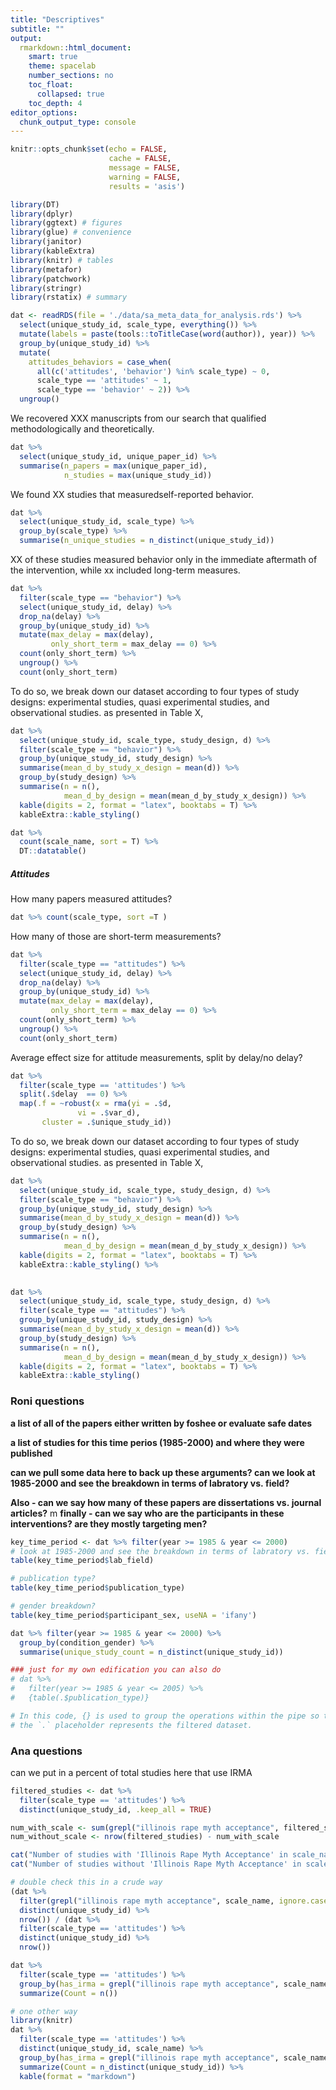 ```yaml
---
title: "Descriptives"
subtitle: ""
output:
  rmarkdown::html_document:
    smart: true
    theme: spacelab
    number_sections: no
    toc_float:
      collapsed: true
    toc_depth: 4
editor_options: 
  chunk_output_type: console
---
```


```r
knitr::opts_chunk$set(echo = FALSE,
                      cache = FALSE,
                      message = FALSE,
                      warning = FALSE, 
                      results = 'asis')
```

```r
library(DT)
library(dplyr)
library(ggtext) # figures
library(glue) # convenience
library(janitor)
library(kableExtra)
library(knitr) # tables
library(metafor)
library(patchwork)
library(stringr)
library(rstatix) # summary
```


```r
dat <- readRDS(file = './data/sa_meta_data_for_analysis.rds') %>%
  select(unique_study_id, scale_type, everything()) %>%
  mutate(labels = paste(tools::toTitleCase(word(author)), year)) %>%
  group_by(unique_study_id) %>%
  mutate(
    attitudes_behaviors = case_when(
      all(c('attitudes', 'behavior') %in% scale_type) ~ 0,
      scale_type == 'attitudes' ~ 1,
      scale_type == 'behavior' ~ 2)) %>%
  ungroup() 
```

We recovered XXX manuscripts from our search that qualified methodologically and theoretically. 


```r
dat %>% 
  select(unique_study_id, unique_paper_id) %>% 
  summarise(n_papers = max(unique_paper_id),
            n_studies = max(unique_study_id))
```

We found XX studies that measuredself-reported behavior.
```r
dat %>% 
  select(unique_study_id, scale_type) %>% 
  group_by(scale_type) %>% 
  summarise(n_unique_studies = n_distinct(unique_study_id)) 
```

XX of these studies measured behavior only in the immediate aftermath of the intervention, while xx included long-term measures.  
```r
dat %>% 
  filter(scale_type == "behavior") %>% 
  select(unique_study_id, delay) %>% 
  drop_na(delay) %>% 
  group_by(unique_study_id) %>% 
  mutate(max_delay = max(delay),
         only_short_term = max_delay == 0) %>% 
  count(only_short_term) %>% 
  ungroup() %>% 
  count(only_short_term)
```

To do so, we break down our dataset according to four types of study designs: experimental studies, quasi experimental studies, and observational studies. as presented in Table X, 
```r
dat %>% 
  select(unique_study_id, scale_type, study_design, d) %>% 
  filter(scale_type == "behavior") %>% 
  group_by(unique_study_id, study_design) %>% 
  summarise(mean_d_by_study_x_design = mean(d)) %>% 
  group_by(study_design) %>% 
  summarise(n = n(),
            mean_d_by_design = mean(mean_d_by_study_x_design)) %>% 
  kable(digits = 2, format = "latex", booktabs = T) %>%
  kableExtra::kable_styling() 
```


```r
dat %>% 
  count(scale_name, sort = T) %>%
  DT::datatable()
```


##### Attitudes
How many papers measured attitudes?

```r
dat %>% count(scale_type, sort =T )
```

How many of those are short-term measurements?

```r
dat %>% 
  filter(scale_type == "attitudes") %>% 
  select(unique_study_id, delay) %>% 
  drop_na(delay) %>% 
  group_by(unique_study_id) %>% 
  mutate(max_delay = max(delay),
         only_short_term = max_delay == 0) %>% 
  count(only_short_term) %>% 
  ungroup() %>% 
  count(only_short_term)
```

Average effect size for attitude measurements, split by delay/no delay?

```r
dat %>%
  filter(scale_type == 'attitudes') %>% 
  split(.$delay  == 0) %>%
  map(.f = ~robust(x = rma(yi = .$d, 
               vi = .$var_d), 
       cluster = .$unique_study_id))
```


To do so, we break down our dataset according to four types of study designs: experimental studies, quasi experimental studies, and observational studies. as presented in Table X, 
```r
dat %>% 
  select(unique_study_id, scale_type, study_design, d) %>% 
  filter(scale_type == "behavior") %>% 
  group_by(unique_study_id, study_design) %>% 
  summarise(mean_d_by_study_x_design = mean(d)) %>% 
  group_by(study_design) %>% 
  summarise(n = n(),
            mean_d_by_design = mean(mean_d_by_study_x_design)) %>% 
  kable(digits = 2, format = "latex", booktabs = T) %>%
  kableExtra::kable_styling() %>% 
  
```


```r
dat %>% 
  select(unique_study_id, scale_type, study_design, d) %>% 
  filter(scale_type == "attitudes") %>% 
  group_by(unique_study_id, study_design) %>% 
  summarise(mean_d_by_study_x_design = mean(d)) %>% 
  group_by(study_design) %>% 
  summarise(n = n(),
            mean_d_by_design = mean(mean_d_by_study_x_design)) %>% 
  kable(digits = 2, format = "latex", booktabs = T) %>%
  kableExtra::kable_styling() 
```


### Roni questions
**a list of all of the papers either written by foshee or evaluate safe dates**

**a list of studies for this time perios (1985-2000) and where they were published** 

**can we pull some data here to back up these arguments? can we look at 1985-2000 and see the breakdown in terms of labratory vs. field?** 

**Also - can we say how many of these papers are dissertations vs. journal articles?**
m
**finally - can we say who are the participants in these interventions? are they mostly targeting men?**

```r
key_time_period <- dat %>% filter(year >= 1985 & year <= 2000) 
# look at 1985-2000 and see the breakdown in terms of labratory vs. field?
table(key_time_period$lab_field)

# publication type?
table(key_time_period$publication_type)

# gender breakdown? 
table(key_time_period$participant_sex, useNA = 'ifany')

dat %>% filter(year >= 1985 & year <= 2000) %>%
  group_by(condition_gender) %>%
  summarise(unique_study_count = n_distinct(unique_study_id))

### just for my own edification you can also do 
# dat %>%
#   filter(year >= 1985 & year <= 2005) %>%
#   {table(.$publication_type)}

# In this code, {} is used to group the operations within the pipe so that
# the `.` placeholder represents the filtered dataset. 


```

### Ana questions
can we put in a percent of total studies here that use IRMA

```r
filtered_studies <- dat %>%
  filter(scale_type == 'attitudes') %>%
  distinct(unique_study_id, .keep_all = TRUE)

num_with_scale <- sum(grepl("illinois rape myth acceptance", filtered_studies$scale_name, ignore.case = TRUE))
num_without_scale <- nrow(filtered_studies) - num_with_scale

cat("Number of studies with 'Illinois Rape Myth Acceptance' in scale_name:", num_with_scale, "\n")
cat("Number of studies without 'Illinois Rape Myth Acceptance' in scale_name:", num_without_scale, "\n")

# double check this in a crude way
(dat %>%
  filter(grepl("illinois rape myth acceptance", scale_name, ignore.case = TRUE)) %>%
  distinct(unique_study_id) %>%
  nrow()) / (dat %>%
  filter(scale_type == 'attitudes') %>%
  distinct(unique_study_id) %>%
  nrow())

dat %>%
  filter(scale_type == 'attitudes') %>%
  group_by(has_irma = grepl("illinois rape myth acceptance", scale_name, ignore.case = TRUE)) %>%
  summarize(Count = n())

# one other way
library(knitr)
dat %>%
  filter(scale_type == 'attitudes') %>%
  distinct(unique_study_id, scale_name) %>%
  group_by(has_irma = grepl("illinois rape myth acceptance", scale_name, ignore.case = TRUE)) %>%
  summarize(Count = n_distinct(unique_study_id)) %>%
  kable(format = "markdown")


```

